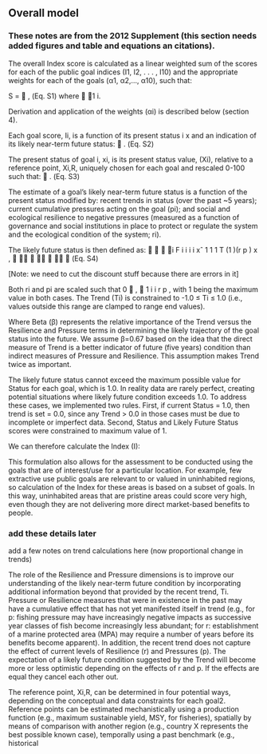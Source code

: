 ## Overall model

### These notes are from the 2012 Supplement (this section needs added figures and table and equations an citations).


The overall Index  score is calculated as a linear weighted sum of the scores for each of the
public goal indices (I1, I2, . . . , I10) and the appropriate weights for each of the goals (α1, α2,..., α10), such that:

S =  , (Eq. S1)
where  1 i.

Derivation and application of the weights (αi) is described below (section 4).

Each goal score, Ii, is a function of its present status i x and an indication of its likely near-term
future status:
 . (Eq. S2)

The present status of goal i, xi, is its present status value, (Xi), relative to a reference point, Xi,R, uniquely chosen for each goal and rescaled 0-100 such that:
 . (Eq. S3)

The estimate of a goal’s likely near-term future status is a function of the present status modified by: recent trends in status (over the past ~5 years); current cumulative pressures acting on the goal (pi); and social and ecological resilience to negative pressures (measured as a function of governance and social institutions in place to protect or regulate the system and the ecological condition of the system; ri).  

The likely future status is then defined as:
   i F i i i i xˆ 1 1 1 T (1 )(r p ) x ,        (Eq. S4)

[Note: we need to cut the discount stuff because there are errors in it]

Both ri and pi are scaled such that 0  ,  1 i i r p , with 1 being the maximum value in both cases. The Trend (Ti) is constrained to -1.0 ≤ Ti ≤ 1.0 (i.e., values outside this range are clamped to range end values). 

Where Beta (β) represents the relative importance of the Trend versus the Resilience and
Pressure terms in determining the likely trajectory of the goal status into the future. We assume β=0.67 based on the idea that the direct measure of Trend is a better indicator of future (five years) condition than indirect measures of Pressure and Resilience. This assumption makes Trend twice as important.

The likely future status cannot exceed the maximum possible value for Status for each goal, which is 1.0. In reality data are rarely perfect, creating potential situations where likely future condition exceeds 1.0. To address these cases, we implemented two rules. First, if current Status = 1.0, then trend is set = 0.0, since any Trend > 0.0 in those cases must be due to incomplete or imperfect data. Second, Status and Likely Future Status scores were constrained to maximum value of 1.

We can therefore calculate the Index (I):

This formulation also allows for the assessment to be conducted using the goals that are of interest/use for a particular location. For example, few extractive use public goals are relevant to or valued in uninhabited regions, so calculation of the Index for these areas is based on a subset of goals. In this way, uninhabited areas that are pristine areas could score very high, even though they are not delivering more direct market-based benefits to people.




### add these details later
add a few notes on trend calculations here (now proportional change in trends)







The role of the Resilience and Pressure dimensions is to improve our understanding of the likely near-term future condition by incorporating additional information beyond that provided by the recent trend, Ti. Pressure or Resilience measures that were in existence in the past may have a cumulative effect that has not yet manifested itself in trend (e.g., for p: fishing pressure may have increasingly negative impacts as successive year classes of fish become increasingly less abundant; for r: establishment of a marine protected area (MPA) may require a number of years before its benefits become apparent). In addition, the recent trend does not capture the effect of current levels of Resilience (r) and Pressures (p). The expectation of a likely future condition suggested by the Trend will become more or less optimistic depending on the effects of r and p. If the effects are equal they cancel each other out.





The reference point, Xi,R, can be determined in four potential ways, depending on the conceptual
and data constraints for each goal2. Reference points can be estimated mechanistically using a
production function (e.g., maximum sustainable yield, MSY, for fisheries), spatially by means of comparison with another region (e.g., country X represents the best possible known case), temporally using a past benchmark (e.g., historical
